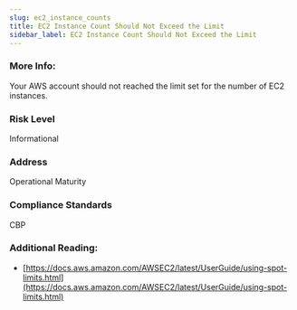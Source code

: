 ```yaml
---
slug: ec2_instance_counts
title: EC2 Instance Count Should Not Exceed the Limit
sidebar_label: EC2 Instance Count Should Not Exceed the Limit
---
```


### More Info:

Your AWS account should not reached the limit set for the number of EC2 instances.

### Risk Level

Informational

### Address

Operational Maturity

### Compliance Standards

CBP

### Additional Reading:

- [https://docs.aws.amazon.com/AWSEC2/latest/UserGuide/using-spot-limits.html](https://docs.aws.amazon.com/AWSEC2/latest/UserGuide/using-spot-limits.html) 

